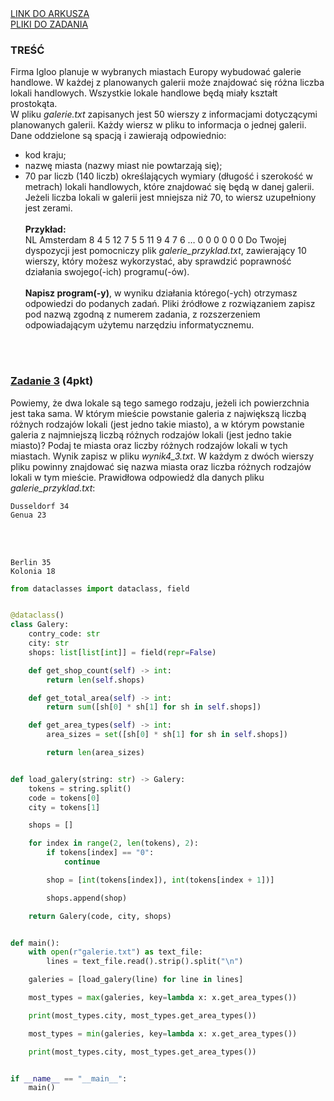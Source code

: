 
<div className="box_link"><a className="link  link_materials" target="_blank" href="https://arkusze.pl/maturalne/informatyka-2021-marzec-probna-rozszerzona-2.pdf">LINK DO ARKUSZA</a>
<br/>
<a className="link  link_materials" href="https://arkusze.pl/maturalne/informatyka-2021-marzec-probna-rozszerzona-zalaczniki.zip"> PLIKI DO ZADANIA</a>

<br/>
</div>

### TREŚĆ

Firma Igloo planuje w wybranych miastach Europy wybudować galerie handlowe. W każdej
z planowanych galerii może znajdować się różna liczba lokali handlowych. Wszystkie lokale
handlowe będą miały kształt prostokąta.<br/>
W pliku <i>galerie.txt</i> zapisanych jest 50 wierszy z informacjami dotyczącymi planowanych
galerii. Każdy wiersz w pliku to informacja o jednej galerii. Dane oddzielone są spacją
i zawierają odpowiednio:
- kod kraju;
- nazwę miasta (nazwy miast nie powtarzają się);
- 70 par liczb (140 liczb) określających wymiary (długość i szerokość w metrach) lokali
handlowych, które znajdować się będą w danej galerii. Jeżeli liczba lokali w galerii jest
mniejsza niż 70, to wiersz uzupełniony jest zerami.<br/><br/>
<b>Przykład:<br/></b>
NL Amsterdam 8 4 5 12 7 5 5 11 9 4 7 6 … 0 0 0 0 0 0
Do Twojej dyspozycji jest pomocniczy plik <i>galerie_przyklad.txt</i>, zawierający
10 wierszy, który możesz wykorzystać, aby sprawdzić poprawność działania swojego(-ich)
programu(-ów).<br/><br/>
<b>Napisz program(-y)</b>, w wyniku działania którego(-ych) otrzymasz odpowiedzi do podanych
zadań. Pliki źródłowe z rozwiązaniem zapisz pod nazwą zgodną z numerem zadania,
z rozszerzeniem odpowiadającym użytemu narzędziu informatycznemu.

<br/><br/>

### <u>Zadanie 3</u> (4pkt)  

Powiemy, że dwa lokale są tego samego rodzaju, jeżeli ich powierzchnia jest taka sama.
W którym mieście powstanie galeria z największą liczbą różnych rodzajów lokali (jest jedno
takie miasto), a w którym powstanie galeria z najmniejszą liczbą różnych rodzajów lokali (jest
jedno takie miasto)? Podaj te miasta oraz liczby różnych rodzajów lokali w tych miastach.
Wynik zapisz w pliku <i>wynik4_3.txt</i>. W każdym z dwóch wierszy pliku powinny znajdować
się nazwa miasta oraz liczba różnych rodzajów lokali w tym mieście.
Prawidłowa odpowiedź dla danych pliku <i>galerie_przyklad.txt</i>:

```text
Dusseldorf 34
Genua 23 
```

<br/><br/>
<Dropdown title="ODPOWIEDŹ">

```text
Berlin 35
Kolonia 18
```
</Dropdown>





<Dropdown title="PRZYKŁADOWE ROZWIĄZANIE - PYTHON">

```python
from dataclasses import dataclass, field


@dataclass()
class Galery:
    contry_code: str
    city: str
    shops: list[list[int]] = field(repr=False)

    def get_shop_count(self) -> int:
        return len(self.shops)

    def get_total_area(self) -> int:
        return sum([sh[0] * sh[1] for sh in self.shops])

    def get_area_types(self) -> int:
        area_sizes = set([sh[0] * sh[1] for sh in self.shops])

        return len(area_sizes)


def load_galery(string: str) -> Galery:
    tokens = string.split()
    code = tokens[0]
    city = tokens[1]

    shops = []

    for index in range(2, len(tokens), 2):
        if tokens[index] == "0":
            continue

        shop = [int(tokens[index]), int(tokens[index + 1])]

        shops.append(shop)

    return Galery(code, city, shops)


def main():
    with open(r"galerie.txt") as text_file:
        lines = text_file.read().strip().split("\n")

    galeries = [load_galery(line) for line in lines]

    most_types = max(galeries, key=lambda x: x.get_area_types())

    print(most_types.city, most_types.get_area_types())

    most_types = min(galeries, key=lambda x: x.get_area_types())

    print(most_types.city, most_types.get_area_types())


if __name__ == "__main__":
    main()

```
</Dropdown>
